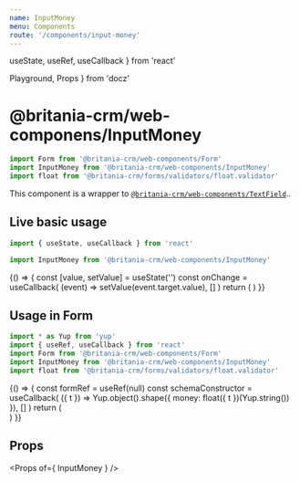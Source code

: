 ```yaml
---
name: InputMoney
menu: Components
route: '/components/input-money'
---
```


  useState,
  useRef,
  useCallback
} from 'react'

  Playground,
  Props
} from 'docz'


# @britania-crm/web-componens/InputMoney
```js
import Form from '@britania-crm/web-components/Form'
import InputMoney from '@britania-crm/web-components/InputMoney'
import float from '@britania-crm/forms/validators/float.validator'
```

This component is a wrapper to [`@britania-crm/web-components/TextField`](/web-components/text-field)..

## Live basic usage
```js
import { useState, useCallback } from 'react'

import InputMoney from '@britania-crm/web-components/InputMoney'
```
<Playground>
  {() => {
    const [value, setValue] = useState('')
    const onChange = useCallback(
      (event) => setValue(event.target.value),
      []
    )
    return (
      <InputMoney
        detached // important to use it outside form
        value={ value }
        onChange={ onChange }
        label="Money"
        name="money"
        maxLength={ 18 }
      />
    )
  }}
</Playground>

## Usage in Form
```js
import * as Yup from 'yup'
import { useRef, useCallback } from 'react'
import Form from '@britania-crm/web-components/Form'
import InputMoney from '@britania-crm/web-components/InputMoney'
import float from '@britania-crm/forms/validators/float.validator'
```
<Playground>
  {() => {
    const formRef = useRef(null)
    const schemaConstructor = useCallback(
      ({ t }) => Yup.object().shape({ money: float({ t })(Yup.string()) }),
      []
    )
    return (
      <Form ref={ formRef } schemaConstructor={ schemaConstructor }>
        <InputMoney label="Money" name="money" maxLength={ 18 } />
      </Form>
    )
  }}
</Playground>

## Props
<Props of={ InputMoney } />

